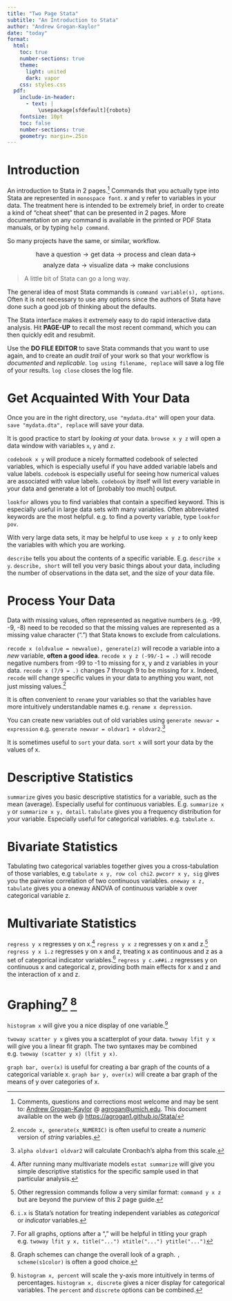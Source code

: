 ```yaml
---
title: "Two Page Stata"
subtitle: "An Introduction to Stata"
author: "Andrew Grogan-Kaylor"
date: "today"
format:
  html:
    toc: true
    number-sections: true
    theme:
      light: united
      dark: vapor
    css: styles.css
  pdf:
    include-in-header:
      - text: | 
          \usepackage[sfdefault]{roboto}
    fontsize: 10pt
    toc: false
    number-sections: true
    geometry: margin=.25in
---
```


# Introduction

An introduction to Stata in 2 pages.[^questions] Commands that you actually type into Stata are represented  in `monospace font`. x and y refer to variables in your data.  The treatment here is intended to be extremely brief, in order to create a kind of "cheat sheet" that can be presented in 2 pages.  More documentation on any command is available in the printed or PDF Stata manuals, or by typing `help command`.

So many projects have the same, or similar, workflow.

$$\text{have a question} \rightarrow \text{get data} \rightarrow \text{process and clean data} \rightarrow$$ 
$$\text{analyze data} \rightarrow \text{visualize data} \rightarrow \text{make conclusions}$$

> A little bit of Stata can go a long way.

The general idea of most Stata commands is `command variable(s), options`.  Often it is not necessary to use any options since the authors of Stata have done such a good job of thinking about the defaults. 

The Stata interface makes it extremely easy to do rapid interactive data analysis.  Hit **PAGE-UP** to recall the most recent command, which you can then quickly edit and resubmit.  

Use the **DO FILE EDITOR** to save Stata commands that you want to use again, and to create an *audit trail* of your work so that your workflow is *documented* and *replicable.*  `log using filename, replace` will save a log file of your results.  `log close` closes the log file.

# Get Acquainted With Your Data

Once you are in the right directory, `use "mydata.dta"` will open your data. `save "mydata.dta", replace` will save your data. 

It is good practice to start by *looking at* your data. `browse x y z` will open a data window with variables `x`, `y` and `z`.

`codebook x y` will produce a nicely formatted codebook of selected variables, which is especially useful if you have added variable labels and value labels. `codebook` is especially useful for seeing how numerical values are associated with value labels.  `codebook` by itself will list every variable in your data and generate a lot of [probably too much] output.

`lookfor` allows you to find variables that contain a specified keyword.  This is especially useful in large data sets with many variables. Often abbreviated keywords are the most helpful.  e.g. to find a poverty variable, type `lookfor pov`.

With very large data sets, it may be helpful to use `keep x y z` to only keep the variables with which you are working.

`describe` tells you about the contents of a specific variable. E.g. `describe x y`. `describe, short` will tell you very basic things about your data, including the number of observations in the data set, and the size of your data file.

# Process Your Data

Data with missing values, often represented as negative numbers (e.g. -99, -9, -8) need to be recoded so that the missing values are represented as a missing value character (".") that Stata knows to exclude from calculations.

`recode x (oldvalue = newvalue), generate(z)` will recode a variable into a *new* variable, **often a good idea**. `recode x y z (-99/-1 = .)` will recode negative numbers from -99 to -1 to missing for x, y and z variables in your data.  `recode x (7/9 = .)` changes 7 through 9 to be missing for x.  Indeed, `recode` will change specific values in your data to anything you want, not just missing values.[^encode] 

[^encode]: `encode x, generate(x_NUMERIC)` is often useful to create a *numeric* version of *string* variables.

It is often convenient to `rename` your variables so that the variables have more intuitively understandable names e.g. `rename x depression`.

You can create new variables out of old variables using `generate newvar = expression` e.g. `generate newvar = oldvar1 + oldvar2`.[^alpha]

[^alpha]: `alpha oldvar1 oldvar2` will calculate Cronbach's alpha from this scale.

It is sometimes useful to `sort` your data.  `sort x` will sort your data by the values of x.

# Descriptive Statistics

`summarize` gives you basic descriptive statistics for a variable, such as the mean (average).  Especially useful for continuous variables.  E.g. `summarize x y` or `summarize x y, detail`. `tabulate` gives you a frequency distribution for your variable.  Especially useful for categorical variables.  e.g. `tabulate x`.

# Bivariate Statistics

Tabulating two categorical variables together gives you a cross-tabulation of those variables, e.g `tabulate x y, row col chi2`. `pwcorr x y, sig` gives you the pairwise correlation of two continuous variables. `oneway x z, tabulate` gives you a oneway ANOVA of continuous variable x over categorical variable z.

# Multivariate Statistics

`regress y x` regresses y on x.[^estat-summarize] `regress y x z` regresses y on x and z.[^other-regressions] `regress y x i.z` regresses y on x and z, treating x as continuous and z as a set of categorical indicator variables.[^idot] `regress y c.x##i.z` regresses y on continuous x and categorical z, providing both main effects for x and z and the interaction of x and z.

[^other-regressions]: Other regression commands follow a very similar format:  `command y x z` but are beyond the purview of this 2 page guide.

[^estat-summarize]: After running many multivariate models `estat summarize` will give you simple descriptive statistics for the specific sample used in that particular analysis.

[^idot]: `i.x` is Stata's notation for treating independent variables as *categorical* or *indicator* variables.

# Graphing[^graph-options] [^schemes]

`histogram x` will give you a nice display of one variable.[^histogram-options] 

[^histogram-options]: `histogram x, percent` will scale the y-axis more intuitively in terms of percentages.  `histogram x, discrete` gives a nicer display for categorical variables. The `percent` and `discrete` options can be combined.

`twoway scatter y x` gives you a scatterplot of your data.  `twoway lfit y x` will give you a linear fit graph.  The two syntaxes may be combined e.g. `twoway (scatter y x) (lfit y x)`.

`graph bar, over(x)` is useful for creating a bar graph of the counts of a categorical variable x. `graph bar y, over(x)` will create a bar graph of the means of y over categories of x.

[^graph-options]: For all graphs, options after a "," will be helpful in titling your graph  e.g. `twoway lfit y x, title("...") xtitle("...") ytitle("...")`

[^schemes]: Graph schemes can change the overall look of a graph. `, scheme(s1color)` is often a good choice.

[^questions]: Comments, questions and corrections most welcome and may be sent to:  [Andrew Grogan-Kaylor](https://agrogan1.github.io/) @ [agrogan@umich.edu](agrogan@umich.edu). This document available on the web @ [https://agrogan1.github.io/Stata/](https://agrogan1.github.io/Stata/) 
















